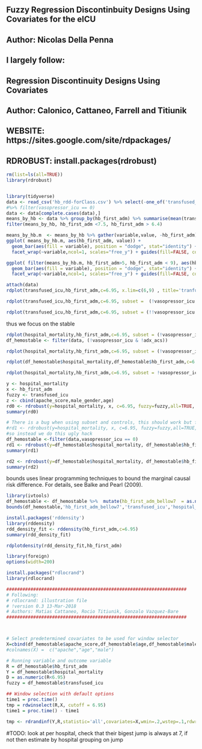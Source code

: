 ################################################################################
## Fuzzy Regression Discontinbuity Designs Using Covariates for the eICU
## Author: Nicolas Della Penna
## I largely follow:
## Regression Discontinuity Designs Using Covariates
## Author: Calonico, Cattaneo, Farrell and Titiunik
## WEBSITE: https://sites.google.com/site/rdpackages/
## RDROBUST: install.packages(rdrobust)
################################################################################


```r
rm(list=ls(all=TRUE))
library(rdrobust)


library(tidyverse)
data <- read_csv('hb_rdd-forClass.csv') %>% select(-one_of('transfused_prior')) 
#%>% filter(vasopressor_icu == 0)
data <- data[complete.cases(data),] 
means_by_hb <- data %>% group_by(hb_first_adm) %>% summarise(mean(transfused_icu),  mean(hospital_mortality) ,n(),mean(apache_score), mean(age), mean(male_gender), mean(vasopressor_icu))
filter(means_by_hb, hb_first_adm <7.5, hb_first_adm > 6.4)
```



```r
means_by_hb.m  <- means_by_hb %>% gather(variable,value, -hb_first_adm) 
ggplot( means_by_hb.m, aes(hb_first_adm, value)) +   
  geom_bar(aes(fill = variable), position = "dodge", stat="identity") +
  facet_wrap(~variable,ncol=1, scales="free_y") + guides(fill=FALSE, color=FALSE)
```

```r
ggplot( filter(means_by_hb.m, hb_first_adm>5, hb_first_adm < 9), aes(hb_first_adm, value)) +   
  geom_bar(aes(fill = variable), position = "dodge", stat="identity") +
  facet_wrap(~variable,ncol=1, scales="free_y") + guides(fill=FALSE, color=FALSE)
```

```r
attach(data)
rdplot(transfused_icu,hb_first_adm,c=6.95, x.lim=c(6,9) , title='tranfusion probability by hb at first adm')
```


```r
rdplot(transfused_icu,hb_first_adm,c=6.95, subset =  (!vasopressor_icu | !adx_acs) ,  x.lim=c(6,9), title='tranfusion probability by hb at first adm for stable patients (no vasopressors)')
```

```r

rdplot(transfused_icu,hb_first_adm,c=6.95, subset = (!!vasopressor_icu | !!adx_acs) ,  x.lim=c(6,9), title='tranfusion probability by hb at first adm hemodynamical  unstable patients')

```


thus we focus on the stable


```r
rdplot(hospital_mortality,hb_first_adm,c=6.95, subset = (!vasopressor_icu & !adx_acs),  x.lim=c(6,9),  y.lim=c(0,1), title='hospital mortality by hb at first adm for hemo stable patients (no presors or adx adm)')
df_hemostable <- filter(data, (!vasopressor_icu & !adx_acs))
```



```r
rdplot(hospital_mortality,hb_first_adm,c=6.95, subset = (!vasopressor_icu & !adx_acs),  x.lim=c(6,9),  y.lim=c(0,0.2), title='hospital mortality by hb at first adm for hemostable patients')
```

```r
rdplot(df_hemostable$hospital_mortality,df_hemostable$hb_first_adm,c=6.95, covs = cbind(df_hemostable$apache_score,df_hemostable$male_gender,df_hemostable$age),  x.lim=c(6,9),  y.lim=c(0,0.2), title='hospital mortality with controls by hb at first adm for stable patients (no vasopressors)')
```


```r
rdplot(hospital_mortality,hb_first_adm,c=6.95, subset = !vasopressor_icu & !adx_acs,  x.lim=c(6,9),  title='apache by hb at first adm for stable patients (no vasopressors)')
```


```r
y <- hospital_mortality
x <- hb_first_adm
fuzzy <- transfused_icu
z <- cbind(apache_score,male_gender,age)
rd0 <- rdrobust(y=hospital_mortality, x, c=6.95, fuzzy=fuzzy,all=TRUE,  bwselect='msetwo', cluster= hospitalid,p=1, covs=z)
summary(rd0)
```




```r
# There is a bug when using subset and controls, this should work but fails:
#rd1 <- rdrobust(y=hospital_mortality, x, c=6.95, fuzzy=fuzzy,all=TRUE,  bwselect='msetwo',covs=z, cluster= hospitalid,p=1, subset = !vasopressor_icu)
#so instead we do this ugly hack
df_hemostable <-filter(data,vasopressor_icu == 0)
rd1 <- rdrobust(y=df_hemostable$hospital_mortality, df_hemostable$hb_first_adm, c=6.95, fuzzy=df_hemostable$transfused_icu, all=TRUE,  cluster= df_hemostable$hospitalid,p=1,  bwselect='msetwo', covs=cbind(df_hemostable$apache_score,df_hemostable$male_gender,df_hemostable$age))
summary(rd1)
```






```r
rd2 <- rdrobust(y=df_hemostable$hospital_mortality, df_hemostable$hb_first_adm, c=6.95, fuzzy=df_hemostable$transfused_icu, all=TRUE,  cluster= df_hemostable$hospitalid,p=1,  bwselect='certwo', covs=cbind(df_hemostable$apache_score,df_hemostable$male_gender,df_hemostable$age))
summary(rd2)
```


bounds uses linear programming techniques to bound the marginal causal risk difference. For
details, see Balke and Pearl (2009).

```r
library(ivtools)
df_hemostable <- df_hemostable %>%  mutate(hb_first_adm_bellow7  = as.numeric(hb_first_adm <7)) 
bounds(df_hemostable,'hb_first_adm_bellow7','transfused_icu','hospital_mortality')

```



```r
install.packages('rddensity')
library(rddensity)
rdd_density_fit <- rddensity(hb_first_adm,c=6.95)
summary(rdd_density_fit)
```

```r
rdplotdensity(rdd_density_fit,hb_first_adm)
```



```r

library(foreign)
options(width=200)

install.packages("rdlocrand")
library(rdlocrand)

###################################################################
# Following:
# rdlocrand: illustration file
# !version 0.3 13-Mar-2018
# Authors: Matias Cattaneo, Rocio Titiunik, Gonzalo Vazquez-Bare
###################################################################



# Select predetermined covariates to be used for window selector
X=cbind(df_hemostable$apache_score,df_hemostable$age,df_hemostable$male_gender)
#colnames(X) =  c("apache","age","male")

# Running variable and outcome variable
R = df_hemostable$hb_first_adm
Y = df_hemostable$hospital_mortality
D = as.numeric(R<6.95)
fuzzy = df_hemostable$transfused_icu

## Window selection with default options
time1 = proc.time()
tmp = rdwinselect(R,X, cutoff = 6.95)
time1 = proc.time() - time1

tmp <- rdrandinf(Y,R,statistic='all',covariates=X,wmin=.2,wstep=.1,rdwreps=10000, cutoff=6.95, nwindows=30, plot=TRUE, fuzzy=as.numeric(df_hemostable$transfused_icu))

```


#TODO: 
look at per hospital, check that their bigest jump is always at 7, if not then estimate by hospital grouping on jump



